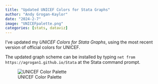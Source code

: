 ```yaml
---
title: "Updated UNICEF Colors for Stata Graphs"
author: "Andy Grogan-Kaylor"
date: "2024-2-7"
image: "UNICEFpalette.png"
categories: [stats, dataviz]
---
```


I've updated my *UNICEF Colors for Stata Graphs*, using the most recent version of official colors for UNICEF. 

The updated graph scheme can be installed by typing `net from https://agrogan1.github.io/Stata` at the Stata command prompt.

![UNICEF Color Palette](UNICEFpalette.png)



